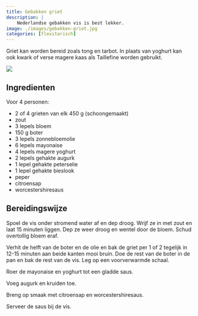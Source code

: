 ```yaml
---
title: Gebakken griet
description: |
    Nederlandse gebakken vis is best lekker.
image: ./images/gebakken-griet.jpg
categories: [flexitarisch]
---
```


:::{.grid}
:::{.g-col-8}
Griet kan worden bereid zoals tong en tarbot. In plaats van yoghurt kan ook kwark of verse magere kaas als Taillefine worden gebruikt.

:::
:::{.g-col-4}
![](./images/gebakken-griet.jpg)
:::
:::

## Ingredienten
Voor 4 personen:

- 2 of 4 grieten van elk 450 g (schoongemaakt)
- zout
- 3 lepels bloem
- 150 g boter
- 3 lepels zonnebloemolie
- 6 lepels mayonaise
- 4 lepels magere yoghurt
- 2 lepels gehakte augurk
- 1 lepel gehakte peterselie
- 1 lepel gehakte bieslook
- peper
- citroensap
- worcestershiresaus

## Bereidingswijze
Spoel de vis onder stromend water af en dep droog. Wrijf ze in met zout en laat 15 minuten liggen. Dep ze weer droog en wentel door de bloem. Schud overtollig bloem eraf.

Verhit de helft van de boter en de olie en bak de griet per 1 of 2 tegelijk in 12-15 minuten aan beide kanten mooi bruin. Doe de rest van de boter in de pan en bak de rest van de vis. Leg op een voorverwarmde schaal.

Roer de mayonaise en yoghurt tot een gladde saus.

Voeg augurk en kruiden toe.

Breng op smaak met citroensap en worcestershiresaus.

Serveer de saus bij de vis.